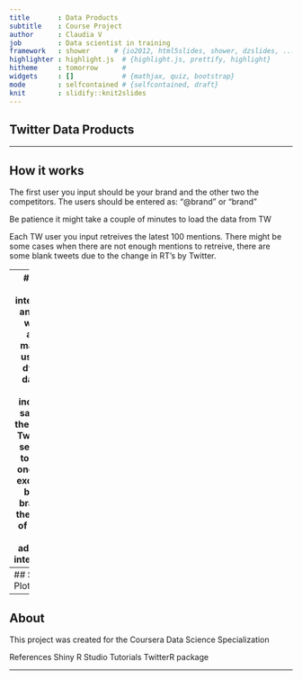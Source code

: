 ```yaml
---
title       : Data Products
subtitle    : Course Project
author      : Claudia V
job         : Data scientist in training
framework   : shower      # {io2012, html5slides, shower, dzslides, ...}
highlighter : highlight.js  # {highlight.js, prettify, highlight}
hitheme     : tomorrow      # 
widgets     : []            # {mathjax, quiz, bootstrap}
mode        : selfcontained # {selfcontained, draft}
knit        : slidify::knit2slides
---
```


## Twitter Data Products 

--- 

## How it works
The first user you input should be your brand and the other two the competitors. 
The users should be entered as: "@brand" or "brand"

Be patience it might take a couple of minutes to load the data from TW

Each TW user you input retreives the latest 100 mentions*. 
*There might be some cases when there are not enough mentions to retreive, there are some blank tweets due to the change in RT's by Twitter. 



--- 
## Time and interactions analysis. 
I was not able to make this using the dynamic data, but I've included a sample of the analysis 
Tweets are separated to get the ones made exclusively by each brand and the number of RTs and Fav is added into interactions. 

--- 
## Sample Plots 
```r

```

--- 
## About
This project was created for the Coursera Data Science Specialization

References
Shiny R Studio Tutorials
TwitterR package

--- 
